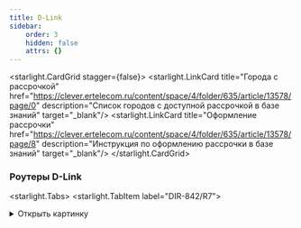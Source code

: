 ```yaml
---
title: D-Link
sidebar:
    order: 3
    hidden: false
    attrs: {}
---
```


<starlight.CardGrid stagger={false}>
    <starlight.LinkCard title="Города с рассрочкой"
                        href="https://clever.ertelecom.ru/content/space/4/folder/635/article/13578/page/0"
                        description="Список городов с доступной рассрочкой в базе знаний" target="_blank"/>
    <starlight.LinkCard title="Оформление рассрочки"
                        href="https://clever.ertelecom.ru/content/space/4/folder/635/article/13578/page/8"
                        description="Инструкция по оформлению рассрочки в базе знаний" target="_blank"/>
</starlight.CardGrid>

### Роутеры D-Link

<starlight.Tabs>
    <starlight.TabItem label="DIR-842/R7">
        <details>
            <summary>
                Открыть картинку
            </summary>

            <astroassets.Image src="/images/routers/dlink/DIR-824-R7.jpg" alt="DIR-842/R7" width="600" height="100"
                               loading="lazy" decoding="async"/>

            <a href="/images/routers/dlink/DIR-824-R7.jpg" target="_self" download="DIR-842/R7.jpg">
                Скачать картинку
            </a>
        </details>

        ```txt
        Модель: D-Link DIR-842/R7
        - Скорость по кабелю: до 1000 Мбит/с
        - Скорость по Wi-Fi: до 300 Мбит/с
        - Площадь покрытия: до 70 м2
        - Одновременно устройств в сети: до 10
        - Технологии: EasyMesh, Beamforming, Band Steering
        - Гарантия: 1 год
        - Отверстия для настенного крепления
        - Подходит для любого провайдера

        Стоимость:
        - В собственность - 6 000 ₽
        ```

        Рассрочка от банка:

        ```txt
        - 2 090 ₽/мес. на 3 месяца (общая стоимость - 6 271 ₽)
        - 1 080 ₽/мес. на 6 месяцев (общая стоимость - 6 479 ₽)
        - 576 ₽/мес. на 12 месяцев (общая стоимость - 6 910 ₽)
        - 326 ₽/мес. на 24 месяцев (общая стоимость - 7 823 ₽)
        - 245 ₽/мес. на 36 месяцев (общая стоимость - 8 807 ₽)
        ```

        <starlight.CardGrid stagger={false}>
            <starlight.LinkCard title="База знаний" href="https://clever.ertelecom.ru/content/space/4/article/1551"
                                description="D-Link DIR-842/R7 в базе знаний" target="_blank"/>

            <starlight.LinkCard title="Сайт производителя" href="https://www.dlink.ru/ru/products/5/2663.html"
                                description="D-Link DIR-842/R7 на сайте производителя" target="_blank"/>
        </starlight.CardGrid>
    </starlight.TabItem>

    <starlight.TabItem label="DIR-X1530">
        <details>
            <summary>
                Открыть картинку
            </summary>

            <astroassets.Image src="/images/routers/dlink/DIR-x1530.jpg" alt="DIR-X1530" width="600" height="100"
                               loading="lazy" decoding="async"/>

            <a href="/images/routers/dlink/DIR-x1530.jpg" target="_self" download="DIR-X1530.jpg">
                Скачать картинку
            </a>
        </details>

        ```txt
        Модель: D-Link DIR-X1530
        - Скорость по кабелю: до 1000 Мбит/с
        - Скорость по Wi-Fi: до 600 Мбит/с
        - Площадь покрытия: до 80 м2
        - Одновременно устройств в сети: до 20
        - Технологии: EasyMesh, Beamforming, OFDMA, TWT
        - Гарантия: 1 год
        - Отверстия для настенного крепления
        - Подходит для любого провайдера

        Стоимость:
        - В собственность - 7 800 ₽
        ```

        Рассрочка от банка:

        ```txt
        - 2 717 ₽/мес. на 3 месяца (общая стоимость - 8 152 ₽)
        - 1 404 ₽/мес. на 6 месяцев (общая стоимость - 8 423 ₽)
        - 749 ₽/мес. на 12 месяцев (общая стоимость - 8 983 ₽)
        - 424 ₽/мес. на 24 месяцев (общая стоимость - 10170 ₽)
        - 318 ₽/мес. на 36 месяцев (общая стоимость - 11 449 ₽)
        ```

        <starlight.CardGrid stagger={false}>
            <starlight.LinkCard title="База знаний" href="https://clever.ertelecom.ru/content/space/4/article/1550"
                                description="D-Link DIR-X1530 в базе знаний" target="_blank"/>

            <starlight.LinkCard title="Сайт производителя" href="https://www.dlink.ru/ru/products/5/2591.html"
                                description="D-Link DIR-X1530 на сайте производителя" target="_blank"/>
        </starlight.CardGrid>
    </starlight.TabItem>
</starlight.Tabs>
